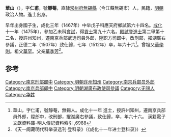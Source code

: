 '''華山'''（{{bd|1447年||1512年}}），字'''仁甫'''，號'''靜菴'''，直隸[[常州府|常州府]][[無錫縣|無錫縣]]（今江蘇無錫市）人，民籍，[[明朝|明朝]]政治人物。進士出身。

早年出身國子生，成化三年（1467年）中举戊子科應天府鄉試第六十四名。[[成化|成化]]十一年（1475年），參加乙未科[[會試|會試]]，得[[貢士|貢士]]第九十六名。[[殿試|殿試]]登[[進士|進士]]第二甲第十二名，授許州知州，遷南京兵部武选司員外郎，陞职方司郎中，改刑部，擢湖廣右參議，正德二年（1507年）致仕歸，七年（1512年）卒，年六十六<ref>華山，字仁甫，號靜菴，無錫人。成化十一年 進士，授許州知州，遷南京兵部員外郎，陞郎中，改刑部，擢湖廣右參議，致仕歸，卒，年六十六。	漢籍電子文獻資料庫-明人傳記資料索引 ,6988</ref>。曾祖父[[華學則|華學則]]。祖父[[華罕|華罕]]。父亲[[華季芳|華季芳]]<ref>《天一阁藏明代科举录选刊·登科录》（《成化十一年进士登科录》）</ref>。

==参考==
{{reflist}}
{{明朝人物小作品}}
{{成化十一年乙未科殿試金榜}}
[[Category:南京刑部郎中|Category:南京刑部郎中]]
[[Category:明朝许州知州|Category:明朝许州知州]]
[[Category:南京兵部员外郎|Category:南京兵部员外郎]]
[[Category:南京兵部郎中|Category:南京兵部郎中]]
[[Category:明朝湖廣布政使司參議|Category:明朝湖廣布政使司參議]]
[[Category:无锡人|Category:无锡人]]
[[Category:华姓|Category:华姓]]